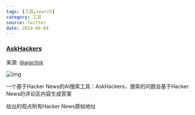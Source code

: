 ```yaml
---
tags: [工具,search]
category: 工具
source: Twitter
date: 2024-08-04
---
```


### [AskHackers](https://askhackers.com/query/clzf9d73u001jscgsvbryqw5p)

来源: [@aigclink](https://x.com/aigclink/status/1819687147412353512)

![img](/sections/019.png)

一个基于Hacker News的AI搜索工具：AskHackers，搜索的问题会基于Hacker News的评论区内容生成答案

给出的观点附有Hacker News原帖地址
